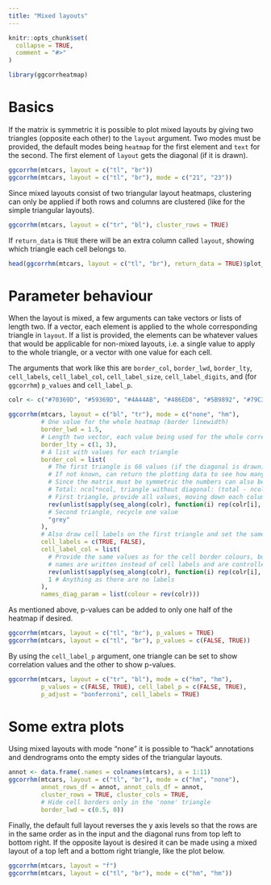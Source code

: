 ```yaml
---
title: "Mixed layouts"
---
```


```r
knitr::opts_chunk$set(
  collapse = TRUE,
  comment = "#>"
)
```

```r
library(ggcorrheatmap)
```

# Basics

If the matrix is symmetric it is possible to plot mixed layouts by giving two triangles (opposite each other) to the `layout` argument. Two modes must be provided, the default modes being `heatmap` for the first element and `text` for the second. The first element of `layout` gets the diagonal (if it is drawn).

```r
ggcorrhm(mtcars, layout = c("tl", "br"))
ggcorrhm(mtcars, layout = c("tl", "br"), mode = c("21", "23"))
```

Since mixed layouts consist of two triangular layout heatmaps, clustering can only be applied if both rows and columns are clustered (like for the simple triangular layouts).

```r
ggcorrhm(mtcars, layout = c("tr", "bl"), cluster_rows = TRUE)
```

If `return_data` is `TRUE` there will be an extra column called `layout`, showing which triangle each cell belongs to.

```r
head(ggcorrhm(mtcars, layout = c("tl", "br"), return_data = TRUE)$plot_data)
```

# Parameter behaviour

When the layout is mixed, a few arguments can take vectors or lists of length two. If a vector, each element is applied to the whole corresponding triangle in `layout`. If a list is provided, the elements can be whatever values that would be applicable for non-mixed layouts, i.e. a single value to apply to the whole triangle, or a vector with one value for each cell. 

The arguments that work like this are `border_col`, `border_lwd`, `border_lty`, `cell_labels`, `cell_label_col`, `cell_label_size`, `cell_label_digits`, and (for `ggcorrhm`) `p_values` and `cell_label_p`.

```r
colr <- c("#70369D", "#59369D", "#4A44AB", "#486ED8", "#5B9892", "#79C314", "#C6DB28", "#FBDD2B", "#FEB30A", "#F56B08", "#E81416")

ggcorrhm(mtcars, layout = c("bl", "tr"), mode = c("none", "hm"),
         # One value for the whole heatmap (border linewidth)
         border_lwd = 1.5,
         # Length two vector, each value being used for the whole corresponding triangle
         border_lty = c(1, 3),
         # A list with values for each triangle
         border_col = list(
           # The first triangle is 66 values (if the diagonal is drawn), second 55
           # If not known, can return the plotting data to see how many cells are in each triangle
           # Since the matrix must be symmetric the numbers can also be calculated
           # Total: ncol*ncol, triangle without diagonal: (total - ncol) / 2, with diagonal: without + ncol
           # First triangle, provide all values, moving down each column from the left
           rev(unlist(sapply(seq_along(colr), function(i) rep(colr[i], i)))),
           # Second triangle, recycle one value
           "grey"
         ),
         # Also draw cell labels on the first triangle and set the same colours as the cells
         cell_labels = c(TRUE, FALSE),
         cell_label_col = list(
           # Provide the same values as for the cell border colours, but minus one as the diagonal
           # names are written instead of cell labels and are controlled differently
           rev(unlist(sapply(seq_along(colr), function(i) rep(colr[i], i - 1)))),
           1 # Anything as there are no labels
         ),
         names_diag_param = list(colour = rev(colr)))
```

As mentioned above, p-values can be added to only one half of the heatmap if desired.

```r
ggcorrhm(mtcars, layout = c("tl", "br"), p_values = TRUE)
ggcorrhm(mtcars, layout = c("tl", "br"), p_values = c(FALSE, TRUE))
```

By using the `cell_label_p` argument, one triangle can be set to show correlation values and the other to show p-values.

```r
ggcorrhm(mtcars, layout = c("tr", "bl"), mode = c("hm", "hm"),
         p_values = c(FALSE, TRUE), cell_label_p = c(FALSE, TRUE),
         p_adjust = "bonferroni", cell_labels = TRUE)
```

# Some extra plots

Using mixed layouts with mode "none" it is possible to "hack" annotations and dendrograms onto the empty sides of the triangular layouts.

```r
annot <- data.frame(.names = colnames(mtcars), a = 1:11)
ggcorrhm(mtcars, layout = c("tl", "br"), mode = c("hm", "none"),
         annot_rows_df = annot, annot_cols_df = annot,
         cluster_rows = TRUE, cluster_cols = TRUE,
         # Hide cell borders only in the 'none' triangle
         border_lwd = c(0.5, 0))
```

Finally, the default full layout reverses the y axis levels so that the rows are in the same order as in the input and the diagonal runs from top left to bottom right. If the opposite layout is desired it can be made using a mixed layout of a top left and a bottom right triangle, like the plot below.

```r
ggcorrhm(mtcars, layout = "f")
ggcorrhm(mtcars, layout = c("tl", "br"), mode = c("hm", "hm"))
```

